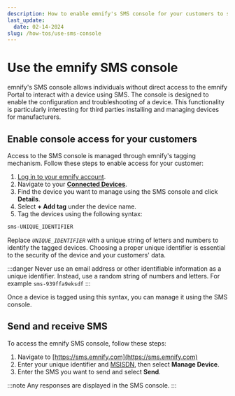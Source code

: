 ```yaml
---
description: How to enable emnify's SMS console for your customers to send and receive device SMS
last_update:
  date: 02-14-2024
slug: /how-tos/use-sms-console
---
```


# Use the emnify SMS console

emnify's SMS console allows individuals without direct access to the emnify Portal to interact with a device using SMS.
The console is designed to enable the configuration and troubleshooting of a device.
This functionality is particularly interesting for third parties installing and managing devices for manufacturers.

## Enable console access for your customers

Access to the SMS console is managed through emnify's tagging mechanism.
Follow these steps to enable access for your customer:

1. [Log in to your emnify account](https://portal.emnify.com/sign).
2. Navigate to your [**Connected Devices**](https://portal.emnify.com/connected-devices).
3. Find the device you want to manage using the SMS console and click **Details**.
4. Select **+ Add tag** under the device name.
5. Tag the devices using the following syntax:

```txt
sms-UNIQUE_IDENTIFIER
```

Replace _`UNIQUE_IDENTIFIER`_ with a unique string of letters and numbers to identify the tagged devices.
Choosing a proper unique identifier is essential to the security of the device and your customers' data.

:::danger
Never use an email address or other identifiable information as a unique identifier.
Instead, use a random string of numbers and letters.
For example `sms-939ffa9eksdf`
:::

Once a device is tagged using this syntax, you can manage it using the SMS console.

## Send and receive SMS

To access the emnify SMS console, follow these steps:

1. Navigate to [https://sms.emnify.com](https://sms.emnify.com)
1. Enter your unique identifier and [MSISDN](/glossary#msisdn), then select **Manage Device**.
1. Enter the SMS you want to send and select **Send**.

:::note
Any responses are displayed in the SMS console.
:::
